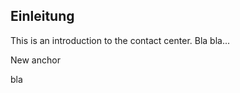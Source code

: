 == Einleitung {{CC:Intro}} ==
This is an introduction to the contact center. Bla bla...

New anchor {{CC:New}}

bla

